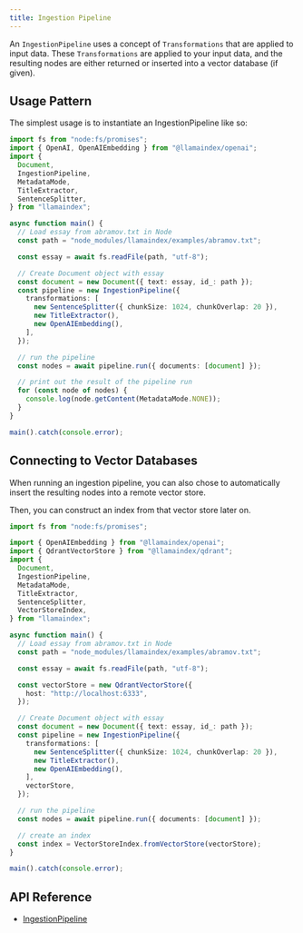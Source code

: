 ```yaml
---
title: Ingestion Pipeline
---
```


An `IngestionPipeline` uses a concept of `Transformations` that are applied to input data.
These `Transformations` are applied to your input data, and the resulting nodes are either returned or inserted into a vector database (if given).

## Usage Pattern

The simplest usage is to instantiate an IngestionPipeline like so:

```ts
import fs from "node:fs/promises";
import { OpenAI, OpenAIEmbedding } from "@llamaindex/openai";
import {
  Document,
  IngestionPipeline,
  MetadataMode,
  TitleExtractor,
  SentenceSplitter,
} from "llamaindex";

async function main() {
  // Load essay from abramov.txt in Node
  const path = "node_modules/llamaindex/examples/abramov.txt";

  const essay = await fs.readFile(path, "utf-8");

  // Create Document object with essay
  const document = new Document({ text: essay, id_: path });
  const pipeline = new IngestionPipeline({
    transformations: [
      new SentenceSplitter({ chunkSize: 1024, chunkOverlap: 20 }),
      new TitleExtractor(),
      new OpenAIEmbedding(),
    ],
  });

  // run the pipeline
  const nodes = await pipeline.run({ documents: [document] });

  // print out the result of the pipeline run
  for (const node of nodes) {
    console.log(node.getContent(MetadataMode.NONE));
  }
}

main().catch(console.error);
```

## Connecting to Vector Databases

When running an ingestion pipeline, you can also chose to automatically insert the resulting nodes into a remote vector store.

Then, you can construct an index from that vector store later on.

```ts
import fs from "node:fs/promises";

import { OpenAIEmbedding } from "@llamaindex/openai";
import { QdrantVectorStore } from "@llamaindex/qdrant";
import {
  Document,
  IngestionPipeline,
  MetadataMode,
  TitleExtractor,
  SentenceSplitter,
  VectorStoreIndex,
} from "llamaindex";

async function main() {
  // Load essay from abramov.txt in Node
  const path = "node_modules/llamaindex/examples/abramov.txt";

  const essay = await fs.readFile(path, "utf-8");

  const vectorStore = new QdrantVectorStore({
    host: "http://localhost:6333",
  });

  // Create Document object with essay
  const document = new Document({ text: essay, id_: path });
  const pipeline = new IngestionPipeline({
    transformations: [
      new SentenceSplitter({ chunkSize: 1024, chunkOverlap: 20 }),
      new TitleExtractor(),
      new OpenAIEmbedding(),
    ],
    vectorStore,
  });

  // run the pipeline
  const nodes = await pipeline.run({ documents: [document] });

  // create an index
  const index = VectorStoreIndex.fromVectorStore(vectorStore);
}

main().catch(console.error);
```

## API Reference

- [IngestionPipeline](/docs/api/classes/IngestionPipeline)
